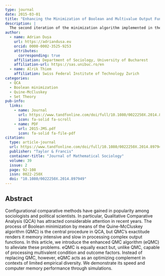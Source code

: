 ```yaml
---
type: journal
date: 2015-03-01
title: "Enhancing the Minimization of Boolean and Multivalue Output Functions With eQMC"
description: |
  The second iteration of the minimization algorithm implemented in the R package QCA
author:
  - name: Adrian Dușa
    url: https://adriandusa.eu
    orcid: 0000-0002-3525-9253
    attributes:
      corresponding: true
    affiliation: Department of Sociology, University of Bucharest
    affiliation-url: https://sas.unibuc.ro/en
  - name: Alrik Thiem
    affiliation: Swiss Federal Institute of Technology Zurich
categories:
  - QCA
  - Boolean minimization
  - Quine-McCluskey
  - Set Theory
pub-info:
  links:
    - name: Journal
      url: https://www.tandfonline.com/doi/full/10.1080/0022250X.2014.897949
      icon: fa-solid fa-scroll
    - name: PDF
      url: 2015-JMS.pdf
      icon: fa-solid fa-file-pdf
citation:
  type: article-journal
  url: https://www.tandfonline.com/doi/full/10.1080/0022250X.2014.897949
  publisher: "Taylor & Francis"
  container-title: "Journal of Mathematical Sociology"
  volume: 39
  issue: 2
  page: 92-108
  issn: 0022-250X
  doi: "10.1080/0022250X.2014.897949"
---
```


## Abstract

Configurational comparative methods have gained in popularity among sociologists and political scientists. In particular, Qualitative Comparative Analysis (QCA) has attracted considerable attention in recent years. The process of Boolean minimization by means of the Quine-McCluskey algorithm (QMC) is the central procedure in QCA, but QMC’s exactitude renders it memory intensive and slow in processing complex output functions. In this article, we introduce the enhanced QMC algorithm (eQMC) to alleviate these problems. eQMC is equally exact but, unlike QMC, capable of processing multivalent condition and outcome factors. Instead of replacing QMC, however, eQMC acts as an optimizing complement in contexts of limited empirical diversity. We demonstrate its speed and computer memory performance through simulations.
